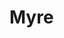 
# Myre
<ProjectDetails
  floatRight
  region="Iron Islands"
  house="House Myre"
  type="Castle"
  status="Completed"
  warp="/warp myre"
  projectLead="dell1862"
  dateStarted="2013-11-25T08:00:00+00:00"
  dateCompleted="2013-11-25T08:00:00+00:00"
/>
